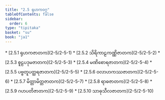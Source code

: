 ```yaml
---
title: "2.5 ရုဟကဝဂ္ဂ"
tableOfContents: false
sidebar:
  order: 6
type: "tipitaka"
basket: "su"
book: "ja1"
---
```



<DynamicBreadcrumb />



<TableOfContents book="ja1" section="2.5">
* [2.5.1 ရုဟကဇာတက](2-5/2-5-1)
* [2.5.2 သိရိကာဠကဏ္ဏိဇာတက](2-5/2-5-2)
* [2.5.3 စူဠပဒုမဇာတက](2-5/2-5-3)
* [2.5.4 မဏိစောရဇာတက](2-5/2-5-4)
* [2.5.5 ပဗ္ဗတူပတ္ထရဇာတက](2-5/2-5-5)
* [2.5.6 ဝလာဟကဿဇာတက](2-5/2-5-6)
* [2.5.7 မိတ္တာမိတ္တဇာတက](2-5/2-5-7)
* [2.5.8 ရာဓဇာတက](2-5/2-5-8)
* [2.5.9 ဂဟပတိဇာတက](2-5/2-5-9)
* [2.5.10 သာဓုသီလဇာတက](2-5/2-5-10)
</TableOfContents>